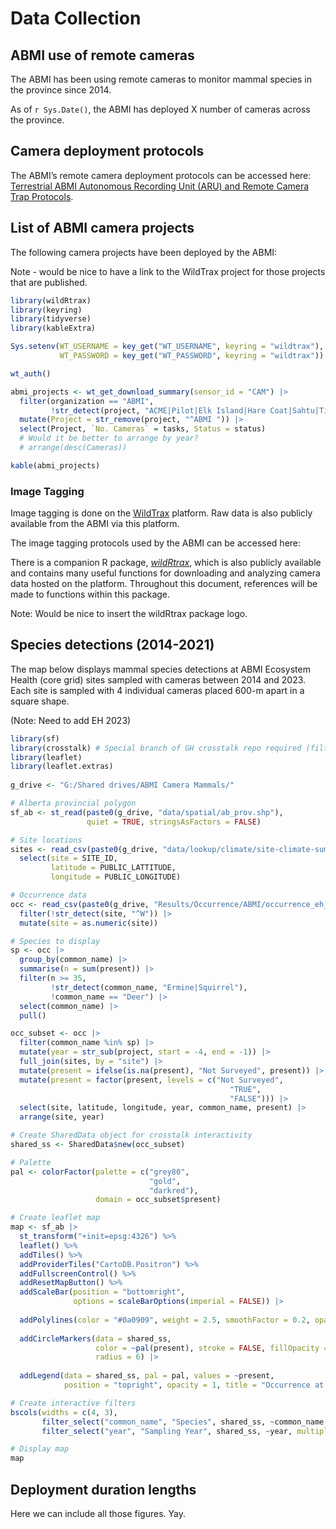 # Data Collection

## ABMI use of remote cameras

The ABMI has been using remote cameras to monitor mammal species in the province since 2014. 

As of `r Sys.Date()`, the ABMI has deployed X number of cameras across the province. 

## Camera deployment protocols

The ABMI's remote camera deployment protocols can be accessed here: [Terrestrial ABMI Autonomous Recording Unit (ARU) and Remote Camera Trap Protocols](https://abmi.ca/home/publications/551-600/599).

## List of ABMI camera projects

The following camera projects have been deployed by the ABMI:

Note - would be nice to have a link to the WildTrax project for those projects that are published.

```r

library(wildRtrax)
library(keyring)
library(tidyverse)
library(kableExtra)

Sys.setenv(WT_USERNAME = key_get("WT_USERNAME", keyring = "wildtrax"),
           WT_PASSWORD = key_get("WT_PASSWORD", keyring = "wildtrax"))

wt_auth()

abmi_projects <- wt_get_download_summary(sensor_id = "CAM") |>
  filter(organization == "ABMI",
         !str_detect(project, "ACME|Pilot|Elk Island|Hare Coat|Sahtu|Ticks|Compression|wildRtrax|first|Lemming|Zoo")) |>
  mutate(Project = str_remove(project, "^ABMI ")) |>
  select(Project, `No. Cameras` = tasks, Status = status)
  # Would it be better to arrange by year?
  # arrange(desc(Cameras))

kable(abmi_projects)

```


### Image Tagging

Image tagging is done on the [WildTrax](https://wildtrax.ca/about/) platform. Raw data is also publicly available from the ABMI via this platform.

The image tagging protocols used by the ABMI can be accessed here: 

There is a companion R package, [*wildRtrax*](https://abbiodiversity.github.io/wildRtrax/), which is also publicly available and contains many useful functions for downloading and analyzing camera data hosted on the platform. Throughout this document, references will be made to functions within this package.

Note: Would be nice to insert the wildRtrax package logo. 

## Species detections (2014-2021)

The map below displays mammal species detections at ABMI Ecosystem Health (core grid) sites sampled with cameras between 2014 and 2023. Each site is sampled with 4 individual cameras placed 600-m apart in a square shape.

(Note: Need to add EH 2023)

```r

library(sf)
library(crosstalk) # Special branch of GH crosstalk repo required (filter-select-default)
library(leaflet)
library(leaflet.extras)
 
g_drive <- "G:/Shared drives/ABMI Camera Mammals/"

# Alberta provincial polygon
sf_ab <- st_read(paste0(g_drive, "data/spatial/ab_prov.shp"),
                 quiet = TRUE, stringsAsFactors = FALSE)

# Site locations
sites <- read_csv(paste0(g_drive, "data/lookup/climate/site-climate-summary_v2020.csv")) |>
  select(site = SITE_ID,
         latitude = PUBLIC_LATTITUDE,
         longitude = PUBLIC_LONGITUDE)

# Occurrence data
occ <- read_csv(paste0(g_drive, "Results/Occurrence/ABMI/occurrence_eh_site_2023-01-23.csv")) |>
  filter(!str_detect(site, "^W")) |>
  mutate(site = as.numeric(site))

# Species to display
sp <- occ |>
  group_by(common_name) |>
  summarise(n = sum(present)) |>
  filter(n >= 35,
         !str_detect(common_name, "Ermine|Squirrel"),
         !common_name == "Deer") |>
  select(common_name) |>
  pull()

occ_subset <- occ |>
  filter(common_name %in% sp) |>
  mutate(year = str_sub(project, start = -4, end = -1)) |>
  full_join(sites, by = "site") |>
  mutate(present = ifelse(is.na(present), "Not Surveyed", present)) |>
  mutate(present = factor(present, levels = c("Not Surveyed",
                                                 "TRUE",
                                                 "FALSE"))) |>
  select(site, latitude, longitude, year, common_name, present) |>
  arrange(site, year)

# Create SharedData object for crosstalk interactivity
shared_ss <- SharedData$new(occ_subset)

# Palette
pal <- colorFactor(palette = c("grey80",
                               "gold",
                               "darkred"),
                   domain = occ_subset$present)

# Create leaflet map
map <- sf_ab |>
  st_transform("+init=epsg:4326") %>%
  leaflet() %>%
  addTiles() %>%
  addProviderTiles("CartoDB.Positron") %>%
  addFullscreenControl() %>%
  addResetMapButton() %>%
  addScaleBar(position = "bottomright", 
              options = scaleBarOptions(imperial = FALSE)) |>
  
  addPolylines(color = "#0a0909", weight = 2.5, smoothFactor = 0.2, opacity = 3, fill = FALSE) |>
  
  addCircleMarkers(data = shared_ss,
                   color = ~pal(present), stroke = FALSE, fillOpacity = 1,
                   radius = 6) |>
  
  addLegend(data = shared_ss, pal = pal, values = ~present,
            position = "topright", opacity = 1, title = "Occurrence at Site:")

```

```r

# Create interactive filters
bscols(widths = c(4, 3),
       filter_select("common_name", "Species", shared_ss, ~common_name, multiple = FALSE, selected = "Moose"),
       filter_select("year", "Sampling Year", shared_ss, ~year, multiple = TRUE))

# Display map
map

```

## Deployment duration lengths

Here we can include all those figures. Yay. 





